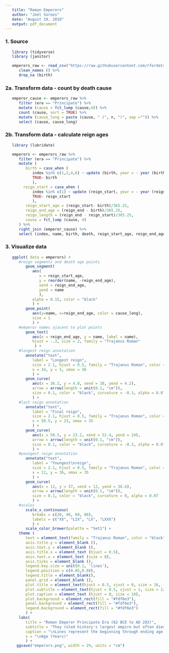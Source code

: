 ```yaml
---
   title: "Roman Emperors"
   author: "Joel Soroos"
   date: "August 19, 2019"
   output: pdf_document
---
```



### 1. Source 
```r

   library (tidyverse)
   library (janitor) 

   emperors_raw <- read_csv("https://raw.githubusercontent.com/rfordatascience/tidytuesday/master/data/2019/2019-08-13/emperors.csv") %>%
      clean_names () %>%
      drop_na (birth)
```


### 2a.  Transform data - count by death cause
```r
   
   emperor_cause <- emperors_raw %>%
      filter (era == "Principate") %>%
      mutate (cause = fct_lump (cause,4)) %>%
      count (cause, sort = TRUE) %>%
      mutate (cause_long = paste (cause, " (", n, ")", sep ="")) %>%
      select (cause, cause_long)
```

   
### 2b.  Transform data - calculate reign ages
```r
   
   library (lubridate)

   emperors <- emperors_raw %>%
      filter (era == "Principate") %>%
      mutate (
         birth = case_when (
            index %in% c(1,2,4,6) ~ update (birth, year = - year (birth)),
            TRUE~ birth
            ),
        reign_start = case_when (
            index %in% c(1) ~ update (reign_start, year = - year (reign_start)),
            TRUE~ reign_start
            ),
         reign_start_age = (reign_start- birth)/365.25,
         reign_end_age = (reign_end - birth)/365.25,
         reign_length = (reign_end - reign_start)/365.25,
         cause = fct_lump (cause, 4)
      ) %>%
      right_join (emperor_cause) %>%
      select (index, name, birth, death, reign_start_age, reign_end_age, reign_length, cause_long, cause) 
```


### 3. Visualize data
```r

   ggplot( data = emperors) +
      #reign segments and death age points
         geom_segment(
            aes(
               x = reign_start_age, 
               y = reorder(name, -reign_end_age), 
               xend = reign_end_age, 
               yend = name
               ),
            alpha = 0.15, color = "black" 
            ) +
         geom_point(
            aes(y=name, x=reign_end_age, color = cause_long),
            size = 1
            ) +
      #emperor names ajacent to plot points
         geom_text(
            aes(x = reign_end_age, y = name, label = name),
            hjust = -.3, size = 2, family = "Trajanus Roman"
             ) +
      #longest reign annotation
         annotate("text",
            label = "Longest reign",
            size = 2.1, hjust = 0.5, family = "Trajanus Roman", color = "black",
            x = 34, y = 5, xmax = 36  
            ) +
         geom_curve(
            aes(x = 36.2, y = 4.8, xend = 38, yend = 4.2),
            arrow = arrow(length = unit(0.1, "cm")), 
            size = 0.1, color = "black", curvature = -0.3, alpha = 0.07
            ) +
      #last reign annotation
         annotate("text",
            label = "Final reign",
            size = 2.1, hjust = 0.5, family = "Trajanus Roman", color = "black",
            x = 50.5, y = 23, xmax = 35  
            ) +
         geom_curve(
            aes(x = 50.5, y = 23.2, xend = 52.4, yend = 24),
            arrow = arrow(length = unit(0.1, "cm")), 
            size = 0.1, color = "black", curvature = -0.3, alpha = 0.07
            ) +
      #youngest reign annotation
         annotate("text",
            label = "Youngest\nreign",
            size = 2.1, hjust = 0.5, family = "Trajanus Roman", color = "black",
            x = 12, y = 36, xmax = 35  
            ) +
         geom_curve(
            aes(x = 12, y = 37, xend = 12, yend = 38.6),
            arrow = arrow(length = unit(0.1, "cm")), 
            size = 0.1, color = "black", curvature = 0, alpha = 0.07
            ) +
      #scales
         scale_x_continuous(
            breaks = c(20, 40, 60, 80),
            labels = c("XX", "LIX", "LX", "LXXX")
            ) +
         scale_color_brewer(palette = "Set1") +
      theme (
         text = element_text(family = "Trajanus Roman", color = "black", face = "bold"),   #download font from https://www.fontspace.com/roger-white/trajanus-roman
         axis.title.y = element_blank (),
         axis.text.y = element_blank (),
         axis.title.x = element_text (hjust = 0.5),
         axis.text.x = element_text (size = 8),
         axis.ticks = element_blank (),
         legend.key.size = unit(0.1, 'lines'),
         legend.position = c(0.85,0.88),
         legend.title = element_blank(),
         panel.grid = element_blank (),
         plot.title = element_text(hjust = 0.5, vjust = 0, size = 16, face = "bold"),
         plot.subtitle = element_text(hjust = 0.5, vjust = 1, size = 12, face = "bold"),
         plot.caption = element_text (hjust = 0, size = 10),
         plot.background = element_rect(fill = "#fdf6e3"),
         panel.background = element_rect(fill = "#fdf6e3"),
         legend.background = element_rect(fill = "#fdf6e3")
         ) +
      labs(
         title = "Roman Emperor Principate Era (62 BCE to AD 283)",
         subtitle = "They ruled history's largest empire but often died brutally.\n\n",
         caption = "\nLines represent the beginning through ending age of each emperor's reign.\nData: Wikipedia   Visualization: Joel Soroos @soroosj",
         x = "\nAge (Years)"
         ) +
     ggsave("emperors.png", width = 29, units = "cm")
```

